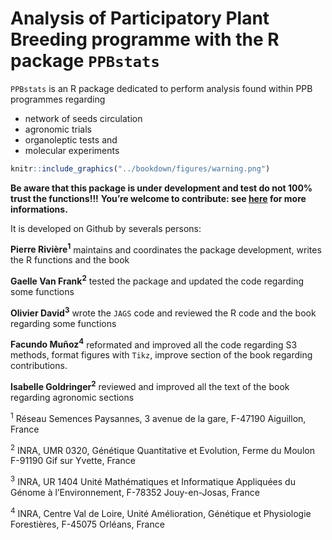 # Analysis of Participatory Plant Breeding programme with the R package `PPBstats`

`PPBstats` is an R package dedicated to perform analysis found within PPB programmes regarding

- network of seeds circulation
- agronomic trials
- organoleptic tests and
- molecular experiments


```r
knitr::include_graphics("../bookdown/figures/warning.png")
```
**Be aware that this package is under development and test do not 100% trust the functions!!!**
**You're welcome to contribute: see [here]() for more informations.**



It is developed on Github by severals persons:

**Pierre Rivière^1^** maintains and coordinates the package development, writes the R functions and the book

**Gaelle Van Frank^2^** tested the package and updated the code regarding some functions

**Olivier David^3^** wrote the `JAGS` code and reviewed the R code and the book regarding some functions

**Facundo Muñoz^4^** reformated and improved all the code regarding S3 methods, format figures with `Tikz`, improve section of the book regarding contributions.

**Isabelle Goldringer^2^** reviewed and improved all the text of the book regarding agronomic sections

^1^ Réseau Semences Paysannes, 3 avenue de la gare, F-47190 Aiguillon, France

^2^ INRA, UMR 0320, Génétique Quantitative et Evolution, Ferme du Moulon F-91190 Gif sur Yvette, France

^3^ INRA, UR 1404 Unité Mathématiques et Informatique Appliquées du Génome à l'Environnement, F-78352 Jouy-en-Josas, France

^4^ INRA, Centre Val de Loire, Unité Amélioration, Génétique et Physiologie Forestières, F-45075 Orléans, France

